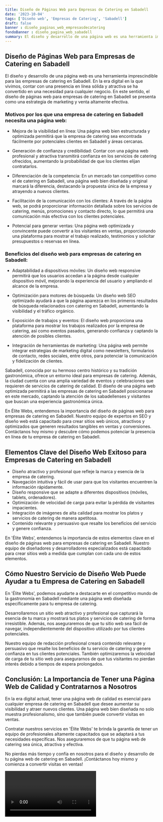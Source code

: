 ```yaml
---
title: Diseño de Páginas Web para Empresas de Catering en Sabadell
date: '2023-10-04'
tags: ['Diseño web', 'Empresas de Catering', 'Sabadell']
draft: false
banner : diseño_paginas_web_empresasdecatering
fondoBanner : diseño_pagina_web_sabadell
summary: El diseño y desarrollo de una página web es una herramienta imprescindible para las empresas de catering en Sabadell. En la era digital en la que vivimos, contar con una presencia en línea sólida y atractiva se ha convertido en una necesidad para cualquier negocio. En este sentido, el diseño de páginas web para empresas de catering en Sabadell se presenta como una estrategia de marketing y venta altamente efectiva.
---
```


## Diseño de Páginas Web para Empresas de Catering en Sabadell

El diseño y desarrollo de una página web es una herramienta imprescindible para las empresas de catering en Sabadell. En la era digital en la que vivimos, contar con una presencia en línea sólida y atractiva se ha convertido en una necesidad para cualquier negocio. En este sentido, el diseño de páginas web para empresas de catering en Sabadell se presenta como una estrategia de marketing y venta altamente efectiva.

### Motivos por los que una empresa de catering en Sabadell necesita una página web:

- Mejora de la visibilidad en línea: Una página web bien estructurada y optimizada permitirá que la empresa de catering sea encontrada fácilmente por potenciales clientes en Sabadell y áreas cercanas.

- Generación de confianza y credibilidad: Contar con una página web profesional y atractiva transmitirá confianza en los servicios de catering ofrecidos, aumentando la probabilidad de que los clientes elijan contratarlos.

- Diferenciación de la competencia: En un mercado tan competitivo como el de catering en Sabadell, una página web bien diseñada y original marcará la diferencia, destacando la propuesta única de la empresa y atrayendo a nuevos clientes.

- Facilitación de la comunicación con los clientes: A través de la página web, se podrá proporcionar información detallada sobre los servicios de catering, menús, promociones y contacto directo, lo que permitirá una comunicación más efectiva con los clientes potenciales.

- Potencial para generar ventas: Una página web optimizada y convincente puede convertir a los visitantes en ventas, proporcionando una plataforma para mostrar el trabajo realizado, testimonios y solicitar presupuestos o reservas en línea.

### Beneficios del diseño web para empresas de catering en Sabadell:

- Adaptabilidad a dispositivos móviles: Un diseño web responsive permitirá que los usuarios accedan a la página desde cualquier dispositivo móvil, mejorando la experiencia del usuario y ampliando el alcance de la empresa.

- Optimización para motores de búsqueda: Un diseño web SEO optimizado ayudará a que la página aparezca en los primeros resultados de búsqueda relacionados con catering en Sabadell, aumentando la visibilidad y el tráfico orgánico.

- Exposición de trabajos y eventos: El diseño web proporciona una plataforma para mostrar los trabajos realizados por la empresa de catering, así como eventos pasados, generando confianza y captando la atención de posibles clientes.

- Integración de herramientas de marketing: Una página web permite integrar estrategias de marketing digital como newsletters, formularios de contacto, redes sociales, entre otros, para potenciar la comunicación y fidelización de clientes.

Sabadell, conocida por su hermoso centro histórico y su tradición gastronómica, ofrece un entorno ideal para empresas de catering. Además, la ciudad cuenta con una amplia variedad de eventos y celebraciones que requieren de servicios de catering de calidad. El diseño de una página web optimizada permitirá a las empresas de catering en Sabadell posicionarse en este mercado, captando la atención de los sabadellenses y visitantes que buscan una experiencia gastronómica única.

En Élite Webs, entendemos la importancia del diseño de páginas web para empresas de catering en Sabadell. Nuestro equipo de expertos en SEO y diseño web está capacitado para crear sitios web únicos, atractivos y optimizados que generen resultados tangibles en ventas y conversiones. Contáctanos hoy mismo y descubre cómo podemos potenciar la presencia en línea de tu empresa de catering en Sabadell.

<GifSeo />

<Cta />

## Elementos Clave del Diseño Web Exitoso para Empresas de Catering en Sabadell

- Diseño atractivo y profesional que refleje la marca y esencia de la empresa de catering.
- Navegación intuitiva y fácil de usar para que los visitantes encuentren la información rápidamente.
- Diseño responsive que se adapte a diferentes dispositivos (móviles, tablets, ordenadores).
- Optimización de velocidad de carga para evitar la pérdida de visitantes impacientes.
- Integración de imágenes de alta calidad para mostrar los platos y servicios de catering de manera apetitosa.
- Contenido relevante y persuasivo que resalte los beneficios del servicio y genere confianza.

En 'Élite Webs', entendemos la importancia de estos elementos clave en el diseño de páginas web para empresas de catering en Sabadell. Nuestro equipo de diseñadores y desarrolladores especializados está capacitado para crear sitios web a medida que cumplan con cada uno de estos elementos.

## Cómo Nuestro Servicio de Diseño Web Puede Ayudar a tu Empresa de Catering en Sabadell

En 'Élite Webs', podemos ayudarte a destacarte en el competitivo mundo de la gastronomía en Sabadell mediante una página web diseñada específicamente para tu empresa de catering. 

Desarrollaremos un sitio web atractivo y profesional que capturará la esencia de tu marca y mostrará tus platos y servicios de catering de forma irresistible. Además, nos aseguraremos de que tu sitio web sea fácil de navegar, independientemente del dispositivo utilizado por tus clientes potenciales.

Nuestro equipo de redacción profesional creará contenido relevante y persuasivo que resalte los beneficios de tu servicio de catering y genere confianza en tus clientes potenciales. También optimizaremos la velocidad de carga de tu sitio web para asegurarnos de que tus visitantes no pierdan interés debido a tiempos de espera prolongados.

## Conclusión: La Importancia de Tener una Página Web de Calidad y Contratarnos a Nosotros

En la era digital actual, tener una página web de calidad es esencial para cualquier empresa de catering en Sabadell que desee aumentar su visibilidad y atraer nuevos clientes. Una página web bien diseñada no solo muestra profesionalismo, sino que también puede convertir visitas en ventas.

Contratar nuestros servicios en 'Élite Webs' te brinda la garantía de tener un equipo de profesionales altamente capacitados que se adaptará a tus necesidades específicas. Nos aseguraremos de que tu página web de catering sea única, atractiva y efectiva.

No pierdas más tiempo y confía en nosotros para el diseño y desarrollo de tu página web de catering en Sabadell. ¡Contáctanos hoy mismo y comienza a convertir visitas en ventas!

<Video />

<CtaBot job='Empresas de Catering' city='Sabadell'/>

<Gmaps query='Sabadell+españa+maps' />